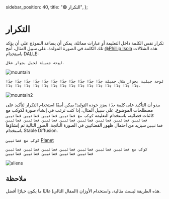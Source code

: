   sidebar_position: 40,
  title: "🟢 التكرار",
};

# التكرار

تكرار نفس الكلمة داخل التعليمة أو عبارات مماثلة، يمكن أن يساعد النموذج على أن يؤكد تلك الكلمة في الصورة المولدة. على سبيل المثال، أنتج [@Phillip Isola](https://twitter.com/phillip_isola/status/1532189632217112577)  هذه الشلالات باستخدام DALLE:

`لوحة جميلة لجبل بجوار شلال.`

![mountain](https://learnprompting.org/assets/images/bad_water-3488cfe44ea4d3ce585935b4b955ad07.webp)

`لوحة جبلية بجوار شلال جميلة جدًا جدًا جدًا جدًا جدًا جدًا جدًا جدًا جدًا جدًا جدًا جدًا جدًا جدًا جدًا جدًا جدًا جدًا جدًا جدًا جدًا جدًا جدًا جدًا جدًا جدًا.`

![mountain2](https://learnprompting.org/assets/images/good_water-f78c311fb0cdb9aecdcd6bc8e7f47f28.webp) 

يبدو أن التأكيد على كلمة `جدًا` يعزز جودة التوليد! يمكن أيضًا استخدام التكرار لتأكيد على مصطلحات الموضوع. على سبيل المثال، إذا كنت ترغب في إنشاء صورة لكوكب مع كائنات فضائية، باستخدام التعليمة `كوكب مع فضائيين فضائيين فضائيين فضائيين فضائيين فضائيين فضائيين فضائيين فضائيين فضائيين فضائيين فضائيين فضائيين` سيزيد من احتمال ظهور الفضائيين في الصورة الناتجة. الصور التالية تم إنشاؤها باستخدام Stable Diffusion.

`كوكب مع فضائيين`
[Planet](رابط)

`كوكب مع فضائيين فضائيين فضائيين فضائيين فضائيين فضائيين فضائيين فضائيين فضائيين فضائيين فضائيين فضائيين`

![aliens](https://learnprompting.org/assets/images/planet_aliens-d07007a60f11ef69df4b10814d477d4b.webp)


## ملاحظة

هذه الطريقة ليست مثالية، واستخدام الأوزان (المقال التالي) غالبًا ما يكون خيارًا أفضل.

